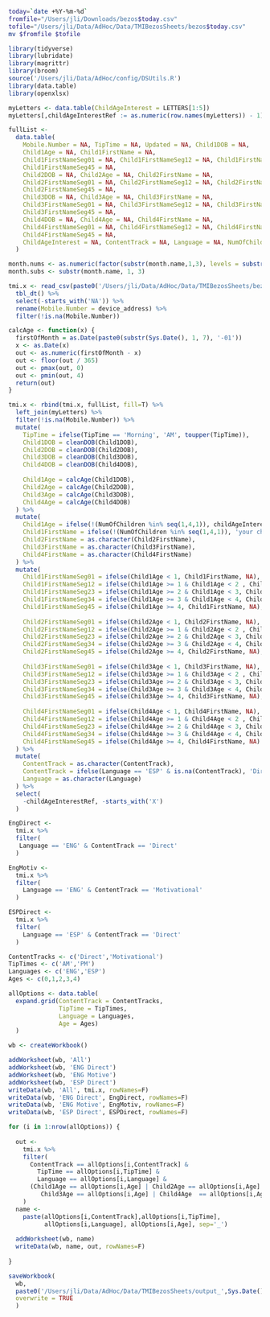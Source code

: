 ```bash
today=`date +%Y-%m-%d`
fromfile="/Users/jli/Downloads/bezos$today.csv"
tofile="/Users/jli/Data/AdHoc/Data/TMIBezosSheets/bezos$today.csv"
mv $fromfile $tofile
```


```r
library(tidyverse)
library(lubridate)
library(magrittr)
library(broom)
source('/Users/jli/Data/AdHoc/config/DSUtils.R')
library(data.table)
library(openxlsx)

myLetters <- data.table(ChildAgeInterest = LETTERS[1:5])
myLetters[,childAgeInterestRef := as.numeric(row.names(myLetters)) - 1]

fullList <-
  data.table(
    Mobile.Number = NA, TipTime = NA, Updated = NA, Child1DOB = NA, 
    Child1Age = NA, Child1FirstName = NA,
    Child1FirstNameSeg01 = NA, Child1FirstNameSeg12 = NA, Child1FirstNameSeg23 = NA, Child1FirstNameSeg34 = NA,
    Child1FirstNameSeg45 = NA,
    Child2DOB = NA, Child2Age = NA,	Child2FirstName = NA,
    Child2FirstNameSeg01 = NA, Child2FirstNameSeg12 = NA, Child2FirstNameSeg23 = NA, Child2FirstNameSeg34 = NA,
    Child2FirstNameSeg45 = NA,
    Child3DOB = NA, Child3Age = NA, Child3FirstName = NA,
    Child3FirstNameSeg01 = NA, Child3FirstNameSeg12 = NA, Child3FirstNameSeg23 = NA, Child3FirstNameSeg34 = NA,
    Child3FirstNameSeg45 = NA,
    Child4DOB = NA, Child4Age = NA, Child4FirstName = NA,
    Child4FirstNameSeg01 = NA, Child4FirstNameSeg12 = NA, Child4FirstNameSeg23 = NA, Child4FirstNameSeg34 = NA,
    Child4FirstNameSeg45 = NA,
    ChildAgeInterest = NA, ContentTrack = NA, Language = NA, NumOfChildren = NA
  )

month.nums <- as.numeric(factor(substr(month.name,1,3), levels = substr(month.name,1,3)))
month.subs <- substr(month.name, 1, 3)

tmi.x <- read_csv(paste0('/Users/jli/Data/AdHoc/Data/TMIBezosSheets/bezos',Sys.Date(),'.csv')) %>%
  tbl_dt() %>%
  select(-starts_with('NA')) %>%
  rename(Mobile.Number = device_address) %>%
  filter(!is.na(Mobile.Number)) 

calcAge <- function(x) {
  firstOfMonth = as.Date(paste0(substr(Sys.Date(), 1, 7), '-01'))
  x <- as.Date(x)
  out <- as.numeric(firstOfMonth - x)
  out <- floor(out / 365)
  out <- pmax(out, 0)
  out <- pmin(out, 4)
  return(out)
}

tmi.x <- rbind(tmi.x, fullList, fill=T) %>%
  left_join(myLetters) %>%
  filter(!is.na(Mobile.Number)) %>%
  mutate(
    TipTime = ifelse(TipTime == 'Morning', 'AM', toupper(TipTime)),
    Child1DOB = cleanDOB(Child1DOB),
    Child2DOB = cleanDOB(Child2DOB),
    Child3DOB = cleanDOB(Child3DOB),
    Child4DOB = cleanDOB(Child4DOB),
    
    Child1Age = calcAge(Child1DOB),
    Child2Age = calcAge(Child2DOB),
    Child3Age = calcAge(Child3DOB),
    Child4Age = calcAge(Child4DOB)
  ) %>%
  mutate(
    Child1Age = ifelse(!(NumOfChildren %in% seq(1,4,1)), childAgeInterestRef, Child1Age),
    Child1FirstName = ifelse(!(NumOfChildren %in% seq(1,4,1)), 'your child', as.character(Child1FirstName)),
    Child2FirstName = as.character(Child2FirstName),
    Child3FirstName = as.character(Child3FirstName),
    Child4FirstName = as.character(Child4FirstName)
  ) %>%
  mutate(
    Child1FirstNameSeg01 = ifelse(Child1Age < 1, Child1FirstName, NA),
    Child1FirstNameSeg12 = ifelse(Child1Age >= 1 & Child1Age < 2 , Child1FirstName, NA),
    Child1FirstNameSeg23 = ifelse(Child1Age >= 2 & Child1Age < 3, Child1FirstName, NA),
    Child1FirstNameSeg34 = ifelse(Child1Age >= 3 & Child1Age < 4, Child1FirstName, NA),
    Child1FirstNameSeg45 = ifelse(Child1Age >= 4, Child1FirstName, NA),
    
    Child2FirstNameSeg01 = ifelse(Child2Age < 1, Child2FirstName, NA),
    Child2FirstNameSeg12 = ifelse(Child2Age >= 1 & Child2Age < 2 , Child2FirstName, NA),
    Child2FirstNameSeg23 = ifelse(Child2Age >= 2 & Child2Age < 3, Child2FirstName, NA),
    Child2FirstNameSeg34 = ifelse(Child2Age >= 3 & Child2Age < 4, Child2FirstName, NA),
    Child2FirstNameSeg45 = ifelse(Child2Age >= 4, Child2FirstName, NA),
    
    Child3FirstNameSeg01 = ifelse(Child3Age < 1, Child3FirstName, NA),
    Child3FirstNameSeg12 = ifelse(Child3Age >= 1 & Child3Age < 2 , Child3FirstName, NA),
    Child3FirstNameSeg23 = ifelse(Child3Age >= 2 & Child3Age < 3, Child3FirstName, NA),
    Child3FirstNameSeg34 = ifelse(Child3Age >= 3 & Child3Age < 4, Child3FirstName, NA),
    Child3FirstNameSeg45 = ifelse(Child3Age >= 4, Child3FirstName, NA),
    
    Child4FirstNameSeg01 = ifelse(Child4Age < 1, Child4FirstName, NA),
    Child4FirstNameSeg12 = ifelse(Child4Age >= 1 & Child4Age < 2 , Child4FirstName, NA),
    Child4FirstNameSeg23 = ifelse(Child4Age >= 2 & Child4Age < 3, Child4FirstName, NA),
    Child4FirstNameSeg34 = ifelse(Child4Age >= 3 & Child4Age < 4, Child4FirstName, NA),
    Child4FirstNameSeg45 = ifelse(Child4Age >= 4, Child4FirstName, NA)
  ) %>%
  mutate(
    ContentTrack = as.character(ContentTrack),
    ContentTrack = ifelse(Language == 'ESP' & is.na(ContentTrack), 'Direct', ContentTrack),
    Language = as.character(Language)
  ) %>%
  select(
    -childAgeInterestRef, -starts_with('X')
  )

EngDirect <-
  tmi.x %>%
  filter(
   Language == 'ENG' & ContentTrack == 'Direct' 
  )

EngMotiv <-
  tmi.x %>%
  filter(
    Language == 'ENG' & ContentTrack == 'Motivational' 
  )

ESPDirect <-
  tmi.x %>%
  filter(
    Language == 'ESP' & ContentTrack == 'Direct' 
  )

ContentTracks <- c('Direct','Motivational')
TipTimes <- c('AM','PM')
Languages <- c('ENG','ESP')
Ages <- c(0,1,2,3,4)

allOptions <- data.table(
  expand.grid(ContentTrack = ContentTracks, 
              TipTime = TipTimes,
              Language = Languages, 
              Age = Ages)
  )

wb <- createWorkbook()

addWorksheet(wb, 'All')
addWorksheet(wb, 'ENG Direct')
addWorksheet(wb, 'ENG Motive')
addWorksheet(wb, 'ESP Direct')
writeData(wb, 'All', tmi.x, rowNames=F)
writeData(wb, 'ENG Direct', EngDirect, rowNames=F)
writeData(wb, 'ENG Motive', EngMotiv, rowNames=F)
writeData(wb, 'ESP Direct', ESPDirect, rowNames=F)

for (i in 1:nrow(allOptions)) {
  
  out <-
    tmi.x %>%
    filter(
      ContentTrack == allOptions[i,ContentTrack] & 
        TipTime == allOptions[i,TipTime] & 
        Language == allOptions[i,Language] &
      (Child1Age == allOptions[i,Age] | Child2Age == allOptions[i,Age] | 
         Child3Age == allOptions[i,Age] | Child4Age  == allOptions[i,Age])
    )
  name <- 
    paste(allOptions[i,ContentTrack],allOptions[i,TipTime],
          allOptions[i,Language], allOptions[i,Age], sep='_')
  
  addWorksheet(wb, name)
  writeData(wb, name, out, rowNames=F)
  
}

saveWorkbook(
  wb, 
  paste0('/Users/jli/Data/AdHoc/Data/TMIBezosSheets/output_',Sys.Date(),'.xlsx'), 
  overwrite = TRUE
  )

```

